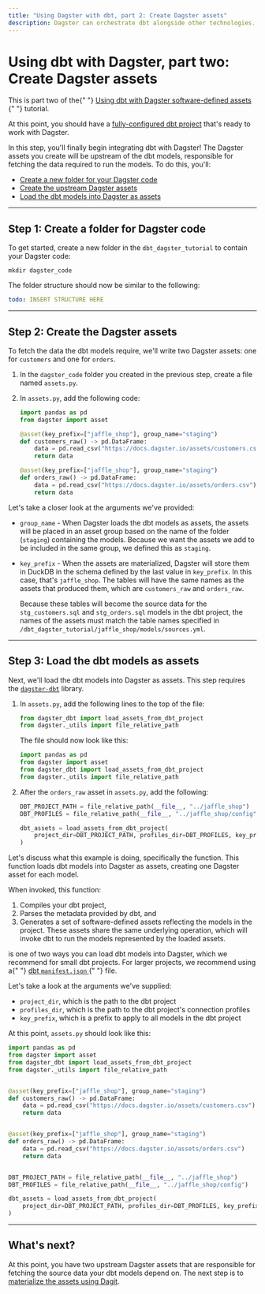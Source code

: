 ```yaml
---
title: "Using Dagster with dbt, part 2: Create Dagster assets"
description: Dagster can orchestrate dbt alongside other technologies.
---
```


# Using dbt with Dagster, part two: Create Dagster assets

<Note>
  This is part two of the{" "}
  <a href="/integrations/dbt/using-dbt-with-dagster">
    Using dbt with Dagster software-defined assets
  </a>{" "}
  tutorial.
</Note>

At this point, you should have a [fully-configured dbt project](/integrations/dbt/using-dbt-with-dagster/part-one) that's ready to work with Dagster.

In this step, you'll finally begin integrating dbt with Dagster! The Dagster assets you create will be upstream of the dbt models, responsible for fetching the data required to run the models. To do this, you'll:

- [Create a new folder for your Dagster code](/integrations/dbt/using-dbt-with-dagster/part-two#step-1-create-a-folder-for-dagster-code)
- [Create the upstream Dagster assets](/integrations/dbt/using-dbt-with-dagster/part-two#step-2-create-the-dagster-assets)
- [Load the dbt models into Dagster as assets](/integrations/dbt/using-dbt-with-dagster/part-two#step-3-load-the-dbt-models-as-assets)

---

## Step 1: Create a folder for Dagster code

To get started, create a new folder in the `dbt_dagster_tutorial` to contain your Dagster code:

```shell
mkdir dagster_code
```

The folder structure should now be similar to the following:

```yaml
todo: INSERT STRUCTURE HERE
```

---

## Step 2: Create the Dagster assets

To fetch the data the dbt models require, we'll write two Dagster assets: one for `customers` and one for `orders`.

1. In the `dagster_code` folder you created in the previous step, create a file named `assets.py`.

2. In `assets.py`, add the following code:

   ```python
   import pandas as pd
   from dagster import asset

   @asset(key_prefix=["jaffle_shop"], group_name="staging")
   def customers_raw() -> pd.DataFrame:
       data = pd.read_csv("https://docs.dagster.io/assets/customers.csv")
       return data

   @asset(key_prefix=["jaffle_shop"], group_name="staging")
   def orders_raw() -> pd.DataFrame:
       data = pd.read_csv("https://docs.dagster.io/assets/orders.csv")
       return data
   ```

Let's take a closer look at the arguments we've provided:

- `group_name` - When Dagster loads the dbt models as assets, the assets will be placed in an asset group based on the name of the folder (`staging`) containing the models. Because we want the assets we add to be included in the same group, we defined this as `staging`.

- `key_prefix` - When the assets are materialized, Dagster will store them in DuckDB in the schema defined by the last value in `key_prefix`. In this case, that's `jaffle_shop`. The tables will have the same names as the assets that produced them, which are `customers_raw` and `orders_raw`.

  Because these tables will become the source data for the `stg_customers.sql` and `stg_orders.sql` models in the dbt project, the names of the assets must match the table names specified in `/dbt_dagster_tutorial/jaffle_shop/models/sources.yml`.

---

## Step 3: Load the dbt models as assets

Next, we'll load the dbt models into Dagster as assets. This step requires the [`dagster-dbt`](/\_apidocs/libraries/dagster-dbt) library.

1. In `assets.py`, add the following lines to the top of the file:

   ```python
   from dagster_dbt import load_assets_from_dbt_project
   from dagster._utils import file_relative_path
   ```

   The file should now look like this:

   ```python
   import pandas as pd
   from dagster import asset
   from dagster_dbt import load_assets_from_dbt_project
   from dagster._utils import file_relative_path
   ```

2. After the `orders_raw` asset in `assets.py`, add the following:

   ```python
   DBT_PROJECT_PATH = file_relative_path(__file__, "../jaffle_shop")
   DBT_PROFILES = file_relative_path(__file__, "../jaffle_shop/config")

   dbt_assets = load_assets_from_dbt_project(
       project_dir=DBT_PROJECT_PATH, profiles_dir=DBT_PROFILES, key_prefix=["jaffle_shop"]
   )
   ```

Let's discuss what this example is doing, specifically the <PyObject module="dagster_dbt" object="load_assets_from_dbt_project" /> function. This function loads dbt models into Dagster as assets, creating one Dagster asset for each model.

When invoked, this function:

1. Compiles your dbt project,
2. Parses the metadata provided by dbt, and
3. Generates a set of software-defined assets reflecting the models in the project. These assets share the same underlying operation, which will invoke dbt to run the models represented by the loaded assets.

<Note>
  <PyObject module="dagster_dbt" object="load_assets_from_dbt_project" /> is one
  of two ways you can load dbt models into Dagster, which we recommend for small
  dbt projects. For larger projects, we recommend using a{" "}
  <a href="TODO">
    dbt <code>manifest.json</code>
  </a>{" "}
  file.
</Note>

Let's take a look at the arguments we've supplied:

- `project_dir`, which is the path to the dbt project
- `profiles_dir`, which is the path to the dbt project's connection profiles
- `key_prefix`, which is a prefix to apply to all models in the dbt project

At this point, `assets.py` should look like this:

```python
import pandas as pd
from dagster import asset
from dagster_dbt import load_assets_from_dbt_project
from dagster._utils import file_relative_path


@asset(key_prefix=["jaffle_shop"], group_name="staging")
def customers_raw() -> pd.DataFrame:
    data = pd.read_csv("https://docs.dagster.io/assets/customers.csv")
    return data


@asset(key_prefix=["jaffle_shop"], group_name="staging")
def orders_raw() -> pd.DataFrame:
    data = pd.read_csv("https://docs.dagster.io/assets/orders.csv")
    return data


DBT_PROJECT_PATH = file_relative_path(__file__, "../jaffle_shop")
DBT_PROFILES = file_relative_path(__file__, "../jaffle_shop/config")

dbt_assets = load_assets_from_dbt_project(
    project_dir=DBT_PROJECT_PATH, profiles_dir=DBT_PROFILES, key_prefix=["jaffle_shop"]
)
```

---

## What's next?

At this point, you have two upstream Dagster assets that are responsible for fetching the source data your dbt models depend on. The next step is to [materialize the assets using Dagit](/integrations/dbt/using-dbt-with-dagster/part-three).
